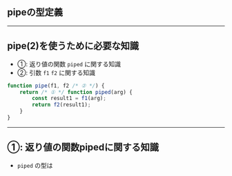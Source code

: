 <!-- sectionTitle: pipeの型定義 -->

## pipeの型定義

--- 

## pipe(2)を使うために必要な知識

- ①: 返り値の関数 `piped` に関する知識
- ②: 引数 `f1` `f2` に関する知識

```js
function pipe(f1, f2 /* ② */) {
    return /* ① */ function piped(arg) {
        const result1 = f1(arg);
        return f2(result1);
    }
}
```

---

## ①: 返り値の関数pipedに関する知識

- `piped` の型は
